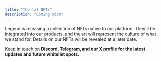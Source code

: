 ```yaml
---
title: "The [x] NFTs"
description: "Coming soon"
---
```


Legend is releasing a collection of NFTs native to our platform. They'll be integrated into our products, and the art will represent the culture of what we stand for. Details on our NFTs will be revealed at a later date. 

Keep in touch on **Discord, Telegram, and our X profile for the latest updates and future whitelist spots.**